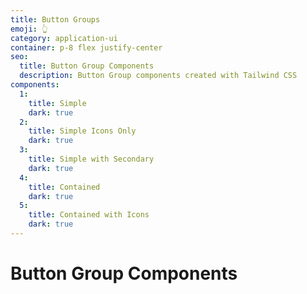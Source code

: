 ```yaml
---
title: Button Groups
emoji: 👆
category: application-ui
container: p-8 flex justify-center
seo:
  title: Button Group Components
  description: Button Group components created with Tailwind CSS
components:
  1:
    title: Simple
    dark: true
  2:
    title: Simple Icons Only
    dark: true
  3:
    title: Simple with Secondary
    dark: true
  4:
    title: Contained
    dark: true
  5:
    title: Contained with Icons
    dark: true
---
```


# Button Group Components

<CollectionList
  componentsData={componentsData}
  componentContainer={componentContainer}
/>
